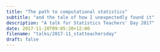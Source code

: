 ```yaml
---
title: "The path to computational statistics"
subtitle: "and the tale of how I unexpectedly found it"
description: "A talk for Statistics Teachers' Day 2017"
date: 2017-11-28T09:05:20+12:00
filename: "talks/2017-11_statteachersday"
draft: false
---
```

